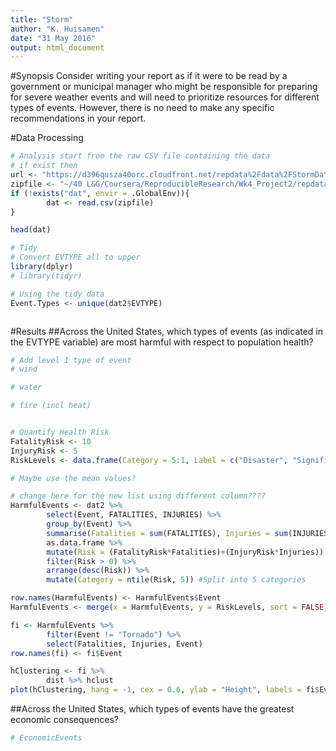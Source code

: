 ```yaml
---
title: "Storm"
author: "K. Huisamen"
date: "31 May 2016"
output: html_document
---
```


#Synopsis
Consider writing your report as if it were to be read by a government or municipal manager who might be responsible for preparing for severe weather events and will need to prioritize resources for different types of events. However, there is no need to make any specific recommendations in your report.


#Data Processing

```r
# Analysis start from the raw CSV file containing the data
# if exist then
url <- "https://d396qusza40orc.cloudfront.net/repdata%2Fdata%2FStormData.csv.bz2"
zipfile <- "~/40 L&G/Coursera/ReproducibleResearch/Wk4_Project2/repdata-data-StormData.csv.bz2"
if (!exists("dat", envir = .GlobalEnv)){
        dat <- read.csv(zipfile)
}

head(dat)

# Tidy
# Convert EVTYPE all to upper
library(dplyr)
# library(tidyr)

# Using the tidy data
Event.Types <- unique(dat2$EVTYPE)



```



#Results
##Across the United States, which types of events (as indicated in the EVTYPE variable) are most harmful with respect to population health?
```r

# Add level 1 type of event 
# wind

# water

# fire (incl heat)


# Quantify Health Risk
FatalityRisk <- 10
InjuryRisk <- 5
RiskLevels <- data.frame(Category = 5:1, Label = c("Disaster", "Significant", "Moderate", "Minor", "Minimal"))

# Maybe use the mean values?

# change here for the new list using different column????
HarmfulEvents <- dat2 %>%
        select(Event, FATALITIES, INJURIES) %>%
        group_by(Event) %>%
        summarise(Fatalities = sum(FATALITIES), Injuries = sum(INJURIES)) %>%
        as.data.frame %>%
        mutate(Risk = (FatalityRisk*Fatalities)+(InjuryRisk*Injuries)) %>%
        filter(Risk > 0) %>%
        arrange(desc(Risk)) %>%
        mutate(Category = ntile(Risk, 5)) #Split into 5 categories

row.names(HarmfulEvents) <- HarmfulEvents$Event
HarmfulEvents <- merge(x = HarmfulEvents, y = RiskLevels, sort = FALSE)

fi <- HarmfulEvents %>% 
        filter(Event != "Tornado") %>%
        select(Fatalities, Injuries, Event)
row.names(fi) <- fi$Event

hClustering <- fi %>%
        dist %>% hclust
plot(hClustering, hang = -1, cex = 0.6, ylab = "Height", labels = fi$Event, main = "Harmfull Events")

```


##Across the United States, which types of events have the greatest economic consequences?
```r
# EconomicEvents


```

